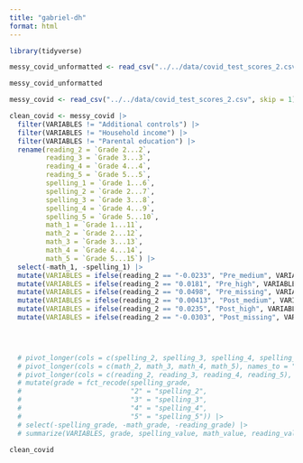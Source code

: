 ```yaml
---
title: "gabriel-dh"
format: html
---
```


```r
library(tidyverse)

messy_covid_unformatted <- read_csv("../../data/covid_test_scores_2.csv")

messy_covid_unformatted

messy_covid <- read_csv("../../data/covid_test_scores_2.csv", skip = 1)

clean_covid <- messy_covid |>
  filter(VARIABLES != "Additional controls") |>
  filter(VARIABLES != "Household income") |>
  filter(VARIABLES != "Parental education") |>
  rename(reading_2 = `Grade 2...2`,
         reading_3 = `Grade 3...3`,
         reading_4 = `Grade 4...4`,
         reading_5 = `Grade 5...5`,
         spelling_1 = `Grade 1...6`,
         spelling_2 = `Grade 2...7`,
         spelling_3 = `Grade 3...8`,
         spelling_4 = `Grade 4...9`,
         spelling_5 = `Grade 5...10`,
         math_1 = `Grade 1...11`,
         math_2 = `Grade 2...12`,
         math_3 = `Grade 3...13`,
         math_4 = `Grade 4...14`,
         math_5 = `Grade 5...15`) |>
  select(-math_1, -spelling_1) |>
  mutate(VARIABLES = ifelse(reading_2 == "-0.0233", "Pre_medium", VARIABLES)) |>
  mutate(VARIABLES = ifelse(reading_2 == "0.0181", "Pre_high", VARIABLES)) |>
  mutate(VARIABLES = ifelse(reading_2 == "0.0498", "Pre_missing", VARIABLES)) |>
  mutate(VARIABLES = ifelse(reading_2 == "0.00413", "Post_medium", VARIABLES)) |>
  mutate(VARIABLES = ifelse(reading_2 == "0.0235", "Post_high", VARIABLES)) |>
  mutate(VARIABLES = ifelse(reading_2 == "-0.0303", "Post_missing", VARIABLES)) 


  

  # pivot_longer(cols = c(spelling_2, spelling_3, spelling_4, spelling_5), names_to = "spelling_grade", values_to = "spelling_value") |>
  # pivot_longer(cols = c(math_2, math_3, math_4, math_5), names_to = "math_grade", values_to = "math_value") |>
  # pivot_longer(cols = c(reading_2, reading_3, reading_4, reading_5), names_to = "reading_grade", values_to = "reading_value") |>
  # mutate(grade = fct_recode(spelling_grade,
  #                           "2" = "spelling_2",
  #                           "3" = "spelling_3",
  #                           "4" = "spelling_4",
  #                           "5" = "spelling_5")) |>
  # select(-spelling_grade, -math_grade, -reading_grade) |>
  # summarize(VARIABLES, grade, spelling_value, math_value, reading_value)
  
clean_covid
```
